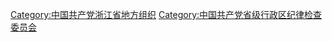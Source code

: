 [[Category:中国共产党浙江省地方组织|Category:中国共产党浙江省地方组织]]
[[Category:中国共产党省级行政区纪律检查委员会|Category:中国共产党省级行政区纪律检查委员会]]